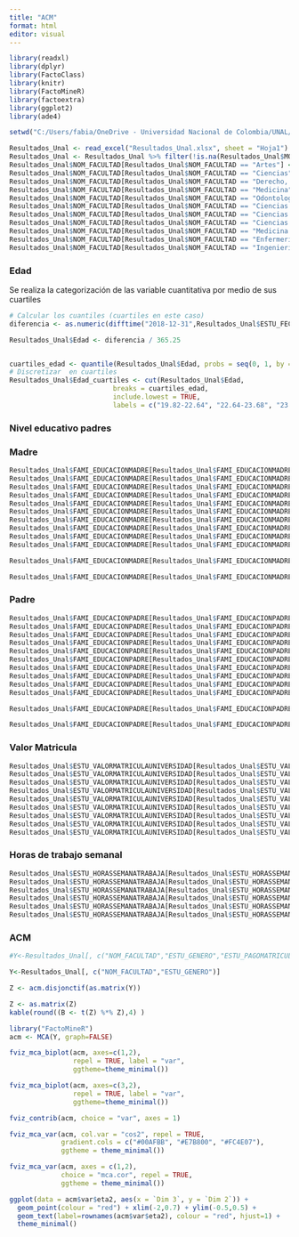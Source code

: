 ---
title: "ACM"
format: html
editor: visual
---

```{r}
library(readxl)
library(dplyr)
library(FactoClass)
library(knitr)
library(FactoMineR)
library(factoextra)
library(ggplot2)
library(ade4)
```

```{r,warning=FALSE,message=FALSE,include = FALSE}

setwd("C:/Users/fabia/OneDrive - Universidad Nacional de Colombia/UNAL/Descriptiva multivariada/Saber Pro/Saber Pro Unal/Saber Pro Unal/")

Resultados_Unal <- read_excel("Resultados_Unal.xlsx", sheet = "Hoja1")
Resultados_Unal <- Resultados_Unal %>% filter(!is.na(Resultados_Unal$MOD_COMUNI_ESCRITA_PUNT))
Resultados_Unal$NOM_FACULTAD[Resultados_Unal$NOM_FACULTAD == "Artes"] <- "Art"
Resultados_Unal$NOM_FACULTAD[Resultados_Unal$NOM_FACULTAD == "Ciencias"] <- "Ci"
Resultados_Unal$NOM_FACULTAD[Resultados_Unal$NOM_FACULTAD == "Derecho, ciencias políticas y sociales"] <- "DyCP"
Resultados_Unal$NOM_FACULTAD[Resultados_Unal$NOM_FACULTAD == "Medicina"] <- "Med"
Resultados_Unal$NOM_FACULTAD[Resultados_Unal$NOM_FACULTAD == "Odontología"] <- "Odon"
Resultados_Unal$NOM_FACULTAD[Resultados_Unal$NOM_FACULTAD == "Ciencias agrarias"] <- "CiAgr"
Resultados_Unal$NOM_FACULTAD[Resultados_Unal$NOM_FACULTAD == "Ciencias humanas"] <- "CiHum"
Resultados_Unal$NOM_FACULTAD[Resultados_Unal$NOM_FACULTAD == "Ciencias económicas"] <- "CiEco"
Resultados_Unal$NOM_FACULTAD[Resultados_Unal$NOM_FACULTAD == "Medicina veterinaria y zootecnia"] <- "MedVe"
Resultados_Unal$NOM_FACULTAD[Resultados_Unal$NOM_FACULTAD == "Enfermería"] <- "Enfer"
Resultados_Unal$NOM_FACULTAD[Resultados_Unal$NOM_FACULTAD == "Ingeniería"] <- "Ing"
```

### Edad

Se realiza la categorización de las variable cuantitativa por medio de sus cuartiles

```{r, echo=FALSE}
# Calcular los cuantiles (cuartiles en este caso)
diferencia <- as.numeric(difftime("2018-12-31",Resultados_Unal$ESTU_FECHANACIMIENTO, units = "days"))

Resultados_Unal$Edad <- diferencia / 365.25 


cuartiles_edad <- quantile(Resultados_Unal$Edad, probs = seq(0, 1, by = 0.25))
# Discretizar  en cuartiles
Resultados_Unal$Edad_cuartiles <- cut(Resultados_Unal$Edad, 
                          breaks = cuartiles_edad, 
                          include.lowest = TRUE, 
                          labels = c("19.82-22.64", "22.64-23.68", "23.68-25.57", "25.57-64.29"))


```

### Nivel educativo padres

### Madre
```{r,warning=FALSE,message=FALSE,include = FALSE}
Resultados_Unal$FAMI_EDUCACIONMADRE[Resultados_Unal$FAMI_EDUCACIONMADRE == "Educación profesional completa"] <- "EPC"
Resultados_Unal$FAMI_EDUCACIONMADRE[Resultados_Unal$FAMI_EDUCACIONMADRE == "Educación profesional incompleta"] <- "EPI"
Resultados_Unal$FAMI_EDUCACIONMADRE[Resultados_Unal$FAMI_EDUCACIONMADRE == "Ninguno"] <- "Nin"
Resultados_Unal$FAMI_EDUCACIONMADRE[Resultados_Unal$FAMI_EDUCACIONMADRE == "No Aplica"] <- "No_Apli"
Resultados_Unal$FAMI_EDUCACIONMADRE[Resultados_Unal$FAMI_EDUCACIONMADRE == "No sabe"] <- "N/S"
Resultados_Unal$FAMI_EDUCACIONMADRE[Resultados_Unal$FAMI_EDUCACIONMADRE == "Postgrado"] <- "Postg"
Resultados_Unal$FAMI_EDUCACIONMADRE[Resultados_Unal$FAMI_EDUCACIONMADRE == "Primaria completa"] <- "Pri_C"
Resultados_Unal$FAMI_EDUCACIONMADRE[Resultados_Unal$FAMI_EDUCACIONMADRE == "Primaria incompleta"] <- "Pri_I"
Resultados_Unal$FAMI_EDUCACIONMADRE[Resultados_Unal$FAMI_EDUCACIONMADRE == "Secundaria (Bachillerato) completa"] <- "Sec_C"
Resultados_Unal$FAMI_EDUCACIONMADRE[Resultados_Unal$FAMI_EDUCACIONMADRE == "Secundaria (Bachillerato) incompleta"] <- "Sec_I"

Resultados_Unal$FAMI_EDUCACIONMADRE[Resultados_Unal$FAMI_EDUCACIONMADRE == "Técnica o tecnológica completa"] <- "T_C"

Resultados_Unal$FAMI_EDUCACIONMADRE[Resultados_Unal$FAMI_EDUCACIONMADRE == "Técnica o tecnológica incompleta"] <- "T_I"

```


### Padre

```{r,warning=FALSE,message=FALSE,include = FALSE}
Resultados_Unal$FAMI_EDUCACIONPADRE[Resultados_Unal$FAMI_EDUCACIONPADRE== "Educación profesional completa"] <- "EPC"
Resultados_Unal$FAMI_EDUCACIONPADRE[Resultados_Unal$FAMI_EDUCACIONPADRE == "Educación profesional incompleta"] <- "EPI"
Resultados_Unal$FAMI_EDUCACIONPADRE[Resultados_Unal$FAMI_EDUCACIONPADRE== "Ninguno"] <- "Nin"
Resultados_Unal$FAMI_EDUCACIONPADRE[Resultados_Unal$FAMI_EDUCACIONPADRE == "No Aplica"] <- "No_Apli"
Resultados_Unal$FAMI_EDUCACIONPADRE[Resultados_Unal$FAMI_EDUCACIONPADRE== "No sabe"] <- "N/S"
Resultados_Unal$FAMI_EDUCACIONPADRE[Resultados_Unal$FAMI_EDUCACIONPADRE == "Postgrado"] <- "Postg"
Resultados_Unal$FAMI_EDUCACIONPADRE[Resultados_Unal$FAMI_EDUCACIONPADRE == "Primaria completa"] <- "Pri_C"
Resultados_Unal$FAMI_EDUCACIONPADRE[Resultados_Unal$FAMI_EDUCACIONPADRE == "Primaria incompleta"] <- "Pri_I"
Resultados_Unal$FAMI_EDUCACIONPADRE[Resultados_Unal$FAMI_EDUCACIONPADRE == "Secundaria (Bachillerato) completa"] <- "Sec_C"
Resultados_Unal$FAMI_EDUCACIONPADRE[Resultados_Unal$FAMI_EDUCACIONPADRE == "Secundaria (Bachillerato) incompleta"] <- "Sec_I"

Resultados_Unal$FAMI_EDUCACIONPADRE[Resultados_Unal$FAMI_EDUCACIONPADRE == "Técnica o tecnológica completa"] <- "T_C"

Resultados_Unal$FAMI_EDUCACIONPADRE[Resultados_Unal$FAMI_EDUCACIONPADRE == "Técnica o tecnológica incompleta"] <- "T_I"


```


### Valor Matricula

```{r,warning=FALSE,message=FALSE,include = FALSE}
Resultados_Unal$ESTU_VALORMATRICULAUNIVERSIDAD[Resultados_Unal$ESTU_VALORMATRICULAUNIVERSIDAD== "Entre 1 millón y menos de 2.5 millones"] <- "1m-2.5m"
Resultados_Unal$ESTU_VALORMATRICULAUNIVERSIDAD[Resultados_Unal$ESTU_VALORMATRICULAUNIVERSIDAD== "Entre 2.5 millones y menos de 4 millones"] <- "2.5m-4m"
Resultados_Unal$ESTU_VALORMATRICULAUNIVERSIDAD[Resultados_Unal$ESTU_VALORMATRICULAUNIVERSIDAD== "Entre 4 millones y menos de 5.5 millones"] <- "4m-5.5m"
Resultados_Unal$ESTU_VALORMATRICULAUNIVERSIDAD[Resultados_Unal$ESTU_VALORMATRICULAUNIVERSIDAD== "Entre 5.5 millones y menos de 7 millones"] <- "5.5m-7m"
Resultados_Unal$ESTU_VALORMATRICULAUNIVERSIDAD[Resultados_Unal$ESTU_VALORMATRICULAUNIVERSIDAD== "Entre 500 mil y menos de 1 millón"] <- "500mil-1m"
Resultados_Unal$ESTU_VALORMATRICULAUNIVERSIDAD[Resultados_Unal$ESTU_VALORMATRICULAUNIVERSIDAD== "Más de 7 millones"] <- "<7"
Resultados_Unal$ESTU_VALORMATRICULAUNIVERSIDAD[Resultados_Unal$ESTU_VALORMATRICULAUNIVERSIDAD== "Menos de 500 mil"] <- ">500mil"
Resultados_Unal$ESTU_VALORMATRICULAUNIVERSIDAD[Resultados_Unal$ESTU_VALORMATRICULAUNIVERSIDAD== "No pagó matrícula"] <- "NPM"
Resultados_Unal$ESTU_VALORMATRICULAUNIVERSIDAD[Resultados_Unal$ESTU_VALORMATRICULAUNIVERSIDAD== "No Sabe"] <- "N/S"

```

### Horas de trabajo semanal

```{r,warning=FALSE,message=FALSE,include = FALSE}
Resultados_Unal$ESTU_HORASSEMANATRABAJA[Resultados_Unal$ESTU_HORASSEMANATRABAJA== "0"] <- "0h"
Resultados_Unal$ESTU_HORASSEMANATRABAJA[Resultados_Unal$ESTU_HORASSEMANATRABAJA== "Entre 11 y 20 horas"] <- "11h-20h"
Resultados_Unal$ESTU_HORASSEMANATRABAJA[Resultados_Unal$ESTU_HORASSEMANATRABAJA== "Entre 21 y 30 horas"] <- "21h-30h"
Resultados_Unal$ESTU_HORASSEMANATRABAJA[Resultados_Unal$ESTU_HORASSEMANATRABAJA== "Más de 30 horas"] <- "<30h"
Resultados_Unal$ESTU_HORASSEMANATRABAJA[Resultados_Unal$ESTU_HORASSEMANATRABAJA== "Menos de 10 horas"] <- ">30h"
Resultados_Unal$ESTU_HORASSEMANATRABAJA[Resultados_Unal$ESTU_HORASSEMANATRABAJA== "No Sabe"] <- "N/S"

```




### ACM

```{r}
#Y<-Resultados_Unal[, c("NOM_FACULTAD","ESTU_GENERO","ESTU_PAGOMATRICULAPADRES","Edad_cuartiles","FAMI_EDUCACIONMADRE","FAMI_EDUCACIONPADRE","ESTU_VALORMATRICULAUNIVERSIDAD","ESTU_HORASSEMANATRABAJA","FAMI_ESTRATOVIVIENDA")]

Y<-Resultados_Unal[, c("NOM_FACULTAD","ESTU_GENERO")]
```


```{r}
Z <- acm.disjonctif(as.matrix(Y)) 
```


```{r}
Z <- as.matrix(Z)
kable(round((B <- t(Z) %*% Z),4) )
```

```{r}
library("FactoMineR")
acm <- MCA(Y, graph=FALSE)
```

```{r}
fviz_mca_biplot(acm, axes=c(1,2), 
                repel = TRUE, label = "var",
                ggtheme=theme_minimal())
```

```{r}
fviz_mca_biplot(acm, axes=c(3,2), 
                repel = TRUE, label = "var", 
                ggtheme=theme_minimal())
```


```{r}
fviz_contrib(acm, choice = "var", axes = 1)
```

```{r}
fviz_mca_var(acm, col.var = "cos2", repel = TRUE, 
             gradient.cols = c("#00AFBB", "#E7B800", "#FC4E07"), 
             ggtheme = theme_minimal())
```

```{r}
fviz_mca_var(acm, axes = c(1,2),
             choice = "mca.cor", repel = TRUE, 
             ggtheme = theme_minimal())
```

```{r}
ggplot(data = acm$var$eta2, aes(x = `Dim 3`, y = `Dim 2`)) +
  geom_point(colour = "red") + xlim(-2,0.7) + ylim(-0.5,0.5) + 
  geom_text(label=rownames(acm$var$eta2), colour = "red", hjust=1) + 
  theme_minimal()
```



